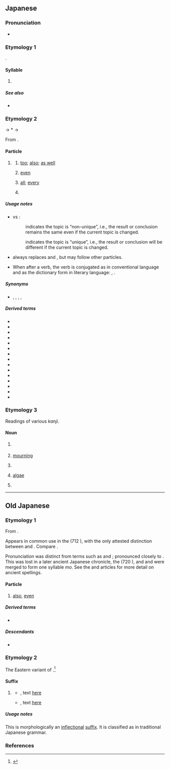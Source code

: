 {{character info}}
==Japanese==
{{stroke order|strokes=3}}

===Pronunciation===
* {{ja-pron}}

===Etymology 1===
{{ja-kana-mannyogana-etym}}.

====Syllable====
{{ja-syllable}}

# {{ja-kana-def}}

=====See also=====
* {{list:Hiragana/ja}}

===Etymology 2===
{{IPAfont|⟨mo<sub>2</sub>⟩}} → *{{IPAchar|/mə/}} → {{IPAchar|/mo/}}

From {{inh|ja|ojp|-}}.

====Particle====
{{ja-pos|particle}}

# {{q|non-unique topic marker}}
#: {{ant|ja|は}}
## [[too]]; [[also]]; [[as well]]
##: {{ja-usex|田%中さんは[[ビール]]を[[飲む|飲ん]]でいる。スミスさん'''も'''飲んでいる。|た%なか-さん は ビール を のんでいる。スミス-さん '''も''' のんでいる。|Tanaka is drinking beer. Smith is '''also''' drinking.}}
##: {{ja-usex|[[本%日]]'''も'''ご[[来%店]]くださいまして、[[ありがとうございます]]。|ほん%じつ '''も''' ご-らい%てん くださいまして、ありがとう ございます。|Thank you for [[visit|visiting]] our store today '''as well''' [as other days].}}
##: {{ja-usex-inline|[[私]]に'''も'''[[くれる|くれ]]た。|^わたし に '''も''' くれた。|[She] gave some to me, '''too'''.}}
## [[even]]
##: {{ja-usex|夢に'''も'''思いませんでした。|ゆめ に '''も''' おもいません でした。|I have never thought of this '''even''' in my dreams.}}
##: {{ja-usex|500 円'''も'''あれば買える。|ごひゃく えん '''も''' あれば かえる。|I only need 500 yen to buy this.|lit=I can buy this '''even''' if I have only 500 yen.}}
##: {{ja-usex|[[猿も木から落ちる|猿'''も'''木から落ちる]]|さる '''も''' き から おちる|'''Even''' experts occasionally make mistakes.|lit='''Even''' monkeys fall from trees}}
## {{q|attaching to an [[indefinite]] [[pronoun]] or [[determiner]]}} [[all]]; [[every]]
##: {{ja-usex-inline|誰'''も'''知っていることだ。|^だれ '''も''' しって いる こと だ。|'''Every'''one knows this.}}
##: {{ja-usex|[[箱]]の[[中]]には[[何]]'''も'''[[ない|なか]]った。|はこ の なか に は なに '''も''' なかった。|The box was empty.|lit=Inside the box, '''all''' things do not exist.}}
## {{n-g|Used to emphasize amounts.}}
##: {{ja-usex-inline|何万人'''も'''[[来る|来]]た。|^なんまんにん '''も''' きた。|Myriads of people came.}}

=====Usage notes=====
* {{ja-r|も}} vs {{ja-r|は|rom=wa}}:
*: {{lang|ja|も}} indicates the topic is “non-unique”, i.e., the result or conclusion remains the same even if the current topic is changed.
*:: {{ja-usex|'''今日も'''いい天%気。|'''きょう も''' い.い てん%き。|Nice weather '''today'''. (implying something like “the weather is also nice yesterday/the weather is fine as usual”.)}}
*: {{lang|ja|は}} indicates the topic is “unique”, i.e., the result or conclusion will be different if the current topic is changed.
*:: {{ja-usex|'''今日は'''いい天%気。|'''きょう は''' い.い てん%き。|Nice weather '''today'''. (implying something like “the weather is bad yesterday/the weather has been bad recently”.)}}
* {{m|ja||も|tr=mo}} always replaces {{ja-r|を}} and {{ja-r|が}}, but may follow other particles.
* When after a verb, the verb is conjugated as {{ja-r|-て}} in conventional language and as the dictionary form in literary language: {{ja-r|linkto=|して も}}, {{ja-r|linkto=|する も}}.

=====Synonyms=====
* {{sense|even}} {{ja-r|すら}}, {{ja-r|さえ}}, {{ja-r|まで}}, {{ja-r|だって}}, {{ja-r|だに}}

=====Derived terms=====
{{der-top4}}
* {{ja-r|も が}}
* {{ja-r|も や}}
* {{ja-r|も よ}}
* {{ja-r|いつ も}}
* {{ja-r|いつ まで も}}
* {{ja-r|か も}}
* {{ja-r|し も}}
* {{ja-r|だに も}}
* {{ja-r|で も}}
* {{ja-r|と も}}
* {{ja-r|ど も}}
* {{ja-r|に も}}
* {{ja-r|も が も}}
* {{ja-r|や も}}
* {{ja-r|を も}}
{{der-bottom}}

===Etymology 3===
Readings of various ''kanji''.

====Noun====
{{ja-noun}}

# {{ja-def|最}} {{rfdef|ja}}
# {{ja-def|喪}} [[mourning]]
# {{ja-def|裳}} {{rfdef|ja}}
# {{ja-def|藻}} [[algae]]
# {{ja-def|面}} {{rfdef|ja}}

----

==Old Japanese==

===Etymology 1===
From {{inh|ja|jpx-pro|*mə}}.

Appears in common use in the ''{{w|Kojiki}}'' (712 {{CE}}), with the only attested distinction between {{IPAfont|⟨mo<sub>1</sub>⟩}} and {{IPAfont|⟨mo<sub>2</sub>⟩}}. Compare {{cog|ltc|-}} {{ltc-l|母}}.

Pronunciation was distinct from {{IPAfont|⟨mo<sub>1</sub>⟩}} terms such as {{m|ojp|雲|tr=kumo<sub>1</sub>||[[cloud]]}} and {{m|ojp|下|tr=simo<sub>1</sub>||[[lower]], [[end]]}}; pronounced closely to {{cog|ltc|-}} {{ltc-l|毛}}. This was lost in a later ancient Japanese chronicle, the ''{{w|Nihon Shoki}}'' (720 {{CE}}), and {{IPAfont|⟨mo<sub>1</sub>⟩}} and {{IPAfont|⟨mo<sub>2</sub>⟩}} were merged to form one syllable ''mo''. See the {{w|Man'yōgana}} and {{w|Jōdai Tokushu Kanazukai}} articles for more detail on ancient spellings.

====Particle====
{{head|ojp|particle|tr=mo<sub>2</sub> → mo}}

# {{n-g|non-unique topic marker:}} [[also]], [[even]]

=====Derived terms=====
* {{m|ojp|かも|tr=ka mo}}

=====Descendants=====
* {{desc|ja|も|tr=mo}}

===Etymology 2===
The Eastern {{inh|ja|ojp|-}} variant of {{m|ojp|む|tr=-mu}}.<ref>{{R:Daijirin}}</ref>

====Suffix====
{{head|ojp|suffix|tr=-mo}}

# {{lb|ojp|regional|Eastern Old Japanese}} {{n-g|Used to form the conjectural form of verbs, equivalent to modern {{ja-r|-う}}/{{ja-r|-よう}}}}
#* {{RQ:Manyoshu|14|3418}}, text [http://jti.lib.virginia.edu/japanese/manyoshu/Man14Yo.html#3418 here]
#*: {{ux|ojp|可美&#64038;氣努佐野田能奈倍能武良奈倍爾許登波佐太米&#64038;伊麻波伊可爾世'''母'''|tr=Kami<sub>1</sub>tuke<sub>2</sub>no<sub>1</sub> Sano<sub>1</sub>da-no<sub>2</sub>-nape<sub>2</sub> no<sub>2</sub> muranape<sub>2</sub> ni ko<sub>2</sub>to<sub>2</sub> ni sadame<sub>2</sub>tu ima pa ika ni se'''mo'''}}
#* {{RQ:Manyoshu|20|4418}}, text [http://jti.lib.virginia.edu/japanese/manyoshu/Man20Yo.html#4418 here]
#*: {{ux|ojp|和我可度乃可多夜麻&#64038;婆伎麻己等奈禮和我弖布禮[[なな|奈奈]]&#64038;知爾於知'''母'''加毛|tr=waga kado<sub>1</sub> no<sub>2</sub> katayama tubaki mako<sub>2</sub>to<sub>2</sub> nare waga te purenana tuti ni oti'''mo''' ka mo}}

=====Usage notes=====
This is morphologically an [[inflectional]] [[suffix]]. It is classified as {{m|ja|助動詞|tr=jodōshi||auxiliary verb}} in traditional Japanese grammar.

===References===
<references/>